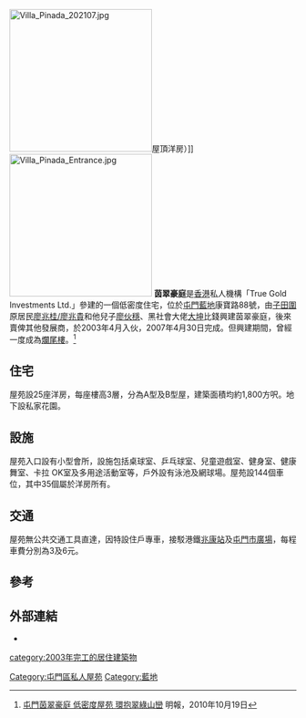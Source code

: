 [[File:Villa_Pinada_202107.jpg|250px]]屋頂洋房）]]
[[File:Villa_Pinada_Entrance.jpg|250px]]
'''茵翠豪庭'''是[[香港|香港]]私人機構「True Gold Investments Ltd.」參建的一個低密度住宅，位於[[屯門|屯門]][[藍地|藍地]]康寶路88號，由[[紫田村|子田圍]]原居民[[廖兆貴|廖兆桂/廖兆貴]]和他兒子[[廖伙穩|廖伙穩]]、黑社會大佬[[大坤|大坤]]比錢興建茵翠豪庭，後來賣俾其他發展商，於2003年4月入伙，2007年4月30日完成。但興建期間，曾經一度成為[[爛尾樓|爛尾樓]]。<ref>[http://www.mpfinance.com/htm/Finance/20101219/News/la_lad1.htm 屯門茵翠豪庭 低密度屋苑 環抱翠綠山巒] 明報，2010年10月19日</ref>

==住宅==
屋苑設25座洋房，每座樓高3層，分為A型及B型屋，建築面積均約1,800方呎。地下設私家花園。

==設施==
屋苑入口設有小型會所，設施包括桌球室、乒乓球室、兒童遊戲室、健身室、健康舞室、卡拉 OK室及多用途活動室等，戶外設有泳池及網球場。屋苑設144個車位，其中35個屬於洋房所有。

==交通==
屋苑無公共交通工具直達，因特設住戶專車，接駁港鐵[[兆康站_(西鐵綫)|兆康站]]及[[屯門市廣場|屯門市廣場]]，每程車費分別為3及6元。

==參考==
{{reflist}}
==外部連結==
*{{official website|http://www.eastpointhk.com/villapinada/chi/index/index.asp}}
[[Category:屯門區私人屋苑|Category:屯門區私人屋苑]]
[[Category:藍地|Category:藍地]]
[[category:2003年完工的居住建築物|category:2003年完工的居住建築物]]